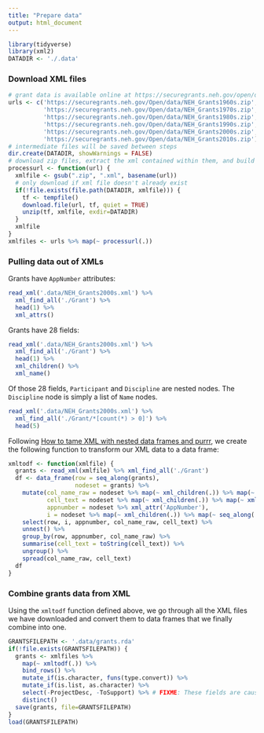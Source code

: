 ```yaml
---
title: "Prepare data"
output: html_document
---
```


```r
library(tidyverse)
library(xml2)
DATADIR <- './.data'
```

### Download XML files

```r
# grant data is available online at https://securegrants.neh.gov/open/data/
urls <- c('https://securegrants.neh.gov/Open/data/NEH_Grants1960s.zip',
          'https://securegrants.neh.gov/Open/data/NEH_Grants1970s.zip',
          'https://securegrants.neh.gov/Open/data/NEH_Grants1980s.zip',
          'https://securegrants.neh.gov/Open/data/NEH_Grants1990s.zip',
          'https://securegrants.neh.gov/Open/data/NEH_Grants2000s.zip',
          'https://securegrants.neh.gov/Open/data/NEH_Grants2010s.zip')
# intermediate files will be saved between steps
dir.create(DATADIR, showWarnings = FALSE)
# download zip files, extract the xml contained within them, and build a list of xml files
processurl <- function(url) {
  xmlfile <- gsub(".zip", ".xml", basename(url))
  # only download if xml file doesn't already exist
  if(!file.exists(file.path(DATADIR, xmlfile))) {
    tf <- tempfile()
    download.file(url, tf, quiet = TRUE)
    unzip(tf, xmlfile, exdir=DATADIR)
  }
  xmlfile
}
xmlfiles <- urls %>% map(~ processurl(.))
```

### Pulling data out of XMLs

Grants have `AppNumber` attributes:

```r
read_xml('.data/NEH_Grants2000s.xml') %>% 
  xml_find_all('./Grant') %>%
  head(1) %>%
  xml_attrs()
```

Grants have 28 fields:

```r
read_xml('.data/NEH_Grants2000s.xml') %>% 
  xml_find_all('./Grant') %>%
  head(1) %>%
  xml_children() %>%
  xml_name()
```

Of those 28 fields, `Participant` and `Discipline` are nested nodes. The `Discipline` node is simply a list of `Name` nodes.

```r
read_xml('.data/NEH_Grants2000s.xml') %>% 
  xml_find_all('./Grant/*[count(*) > 0]') %>%
  head(5)
```

Following [How to tame XML with nested data frames and purrr](https://github.com/jennybc/manipulate-xml-with-purrr-dplyr-tidyr#readme), we create the following function to transform our XML data to a data frame:

```r
xmltodf <- function(xmlfile) {
  grants <- read_xml(xmlfile) %>% xml_find_all('./Grant')
  df <- data_frame(row = seq_along(grants),
                   nodeset = grants) %>%
    mutate(col_name_raw = nodeset %>% map(~ xml_children(.)) %>% map(~ xml_name(.)),
           cell_text = nodeset %>% map(~ xml_children(.)) %>% map(~ xml_text(.)),
           appnumber = nodeset %>% xml_attr('AppNumber'),
           i = nodeset %>% map(~ xml_children(.)) %>% map(~ seq_along(.))) %>%
    select(row, i, appnumber, col_name_raw, cell_text) %>%
    unnest() %>%
    group_by(row, appnumber, col_name_raw) %>% 
    summarise(cell_text = toString(cell_text)) %>%
    ungroup() %>%
    spread(col_name_raw, cell_text)
  df
}
```

### Combine grants data from XML

Using the `xmltodf` function defined above, we go through all the XML files we have downloaded and convert them to data frames that we finally combine into one.

```r
GRANTSFILEPATH <- '.data/grants.rda'
if(!file.exists(GRANTSFILEPATH)) {
  grants <- xmlfiles %>% 
    map(~ xmltodf(.)) %>%
    bind_rows() %>%
    mutate_if(is.character, funs(type.convert)) %>%
    mutate_if(is.list, as.character) %>%
    select(-ProjectDesc, -ToSupport) %>% # FIXME: These fields are causing duplicates
    distinct()
  save(grants, file=GRANTSFILEPATH)
}
load(GRANTSFILEPATH)
```